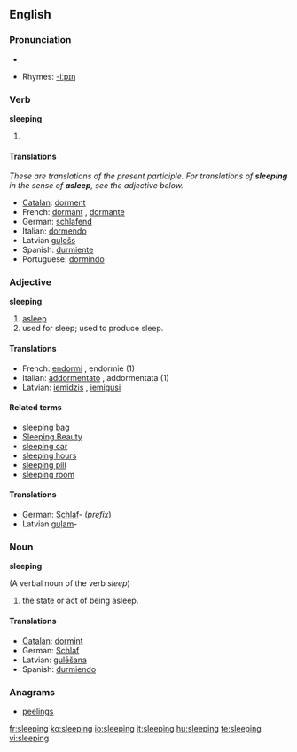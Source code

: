 ==English==

===Pronunciation===
*{{audio|en-us-sleeping.ogg|Audio (US)}}

*Rhymes: [[Rhymes:English:-iːpɪŋ|-iːpɪŋ]]

===Verb===
'''sleeping'''

# {{present participle of|sleep}}

====Translations====
''These are translations of the present participle.  For translations of '''sleeping''' in the sense of '''asleep''', see the adjective below.''
*[[Catalan]]: [[dorment]]
*French: [[dormant]] {{m}}, [[dormante]] {{f}}
*German: [[schlafend]]
*Italian: [[dormendo]]
*Latvian [[guļošs]]
*Spanish: [[durmiente]]
*Portuguese: [[dormindo]]

<!-- These translations are OK but could mislead the user into using them when the adjective is required.  How can we signpost this?  See Talk page. -->

===Adjective===
'''sleeping'''

# [[asleep]]
# used for sleep; used to produce sleep.

====Translations====
*French: [[endormi]] {{m}}, endormie {{f}} (1)
*Italian: [[addormentato]] {{m}}, addormentata {{f}} (1)
*Latvian: [[iemidzis]] {{m}}, [[iemigusi]] {{f}}

====Related terms====
*[[sleeping bag]]
*[[Sleeping Beauty]]
*[[sleeping car]]
*[[sleeping hours]]
*[[sleeping pill]]
*[[sleeping room]]

====Translations====
*German: [[Schlaf]]- (''prefix'')
*Latvian [[guļam]]-

===Noun===
'''sleeping'''

(A verbal noun of the verb ''sleep'')

# the state or act of being asleep.

====Translations====
*[[Catalan]]: [[dormint]]
*German: [[Schlaf]] {{m}}
*Latvian: [[gulēšana]] {{f}}
*Spanish: [[durmiendo]]

===Anagrams===
* [[peelings]]

[[fr:sleeping]]
[[ko:sleeping]]
[[io:sleeping]]
[[it:sleeping]]
[[hu:sleeping]]
[[te:sleeping]]
[[vi:sleeping]]